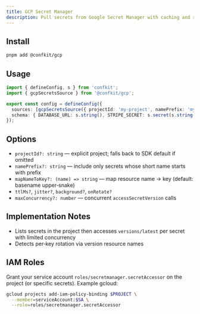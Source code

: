 ```yaml
---
title: GCP Secret Manager
description: Pull secrets from Google Secret Manager with caching and rotation callbacks.
---
```


## Install

```bash
pnpm add @confkit/gcp
```

## Usage

```ts title="conf/config.ts"
import { defineConfig, s } from 'confkit';
import { gcpSecretsSource } from '@confkit/gcp';

export const config = defineConfig({
  sources: [gcpSecretsSource({ projectId: 'my-project', namePrefix: 'myapp_' })],
  schema: { DATABASE_URL: s.string(), STRIPE_SECRET: s.secret(s.string()) },
});
```

## Options

- `projectId?: string` — explicit project; falls back to SDK default if omitted
- `namePrefix?: string` — include only secrets whose short name starts with prefix
- `mapNameToKey?: (name) => string` — map resource name → key (default: basename upper‑snake)
- `ttlMs?`, `jitter?`, `background?`, `onRotate?`
- `maxConcurrency?: number` — concurrent `accessSecretVersion` calls

## Implementation Notes

- Lists secrets in the project then accesses `versions/latest` per secret with limited concurrency
- Detects per‑key rotation via version resource names

## IAM Roles

Grant your service account `roles/secretmanager.secretAccessor` on the project (or specific secrets). Example gcloud:

```bash
gcloud projects add-iam-policy-binding $PROJECT \
  --member=serviceAccount:$SA \
  --role=roles/secretmanager.secretAccessor
```
